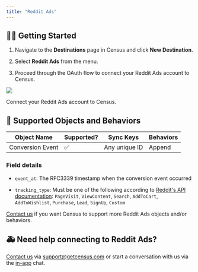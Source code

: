 ```yaml
---
title: "Reddit Ads"
---
```


## 🏃‍♀️ Getting Started

1. Navigate to the **Destinations** page in Census and click **New Destination**.

2. Select **Reddit Ads** from the menu.

3. Proceed through the OAuth flow to connect your Reddit Ads account to Census.

![](/images/destinations/reddit-ads.png)

Connect your Reddit Ads account to Census.

## 🔀 Supported Objects and Behaviors

| **Object Name**  | **Supported?** | **Sync Keys** | **Behaviors** |
| ---------------- | -------------- | ------------- | ------------- |
| Conversion Event | ✅              | Any unique ID | Append        |

### Field details

* `event_at`: The RFC3339 timestamp when the conversion event occurred

* `tracking_type`: Must be one of the following according to [Reddit's API documentation](https://ads-api.reddit.com/docs/#tag/Conversions/paths/~1api~1v2.0~1conversions~1events~1{account%5Fid}/post): `PageVisit`, `ViewContent`, `Search`, `AddToCart`, `AddToWishlist`, `Purchase`, `Lead`, `SignUp`, `Custom`

[Contact us](mailto:support@getcensus.com) if you want Census to support more Reddit Ads objects and/or behaviors.

## 🚑 Need help connecting to Reddit Ads?

[Contact us](mailto:support@getcensus.com) via support@getcensus.com or start a conversation with us via the [in-app](https://app.getcensus.com) chat.